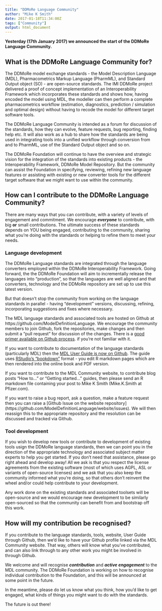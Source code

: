 ```yaml
---
title: "DDMoRe Language Community"
author: "Mike K Smith"
date: 2017-01-18T11:34:00Z
tags: ["Community"]
output: html_document
---
```


**Yesterday (17th January 2017) we announced the start of the DDMoRe Language 
Community.**

## What is the DDMoRe Language Community for?
The DDMoRe model exchange standards - the Model Description Language (MDL),
Pharmacometrics Markup Language (PharmML), and Standard Output object (SO) - 
are open-source standards. The IMI DDMoRe project delivered a proof of concept
implementation of an Interoperability Framework which incorporates these 
standards and shows how, having encoded the model using MDL, the modeller can
then perform a complete pharmacometrics workflow (estimation, diagnostics,
prediction / simulation and optimal design) without having to recode the model
for different target software tools.

The DDMoRe Language Community is intended as a forum for discussion of 
the standards, how they can evolve, feature requests, bug reporting, 
finding help etc. It will also work as a hub to share how the standards are 
being used in integrating tools into a unified workflow through conversion 
from and to PharmML, use of the Standard Output object and so on.

The DDMoRe Foundation will continue to have the overview and strategic vision
for the integration of the standards into existing products 
- the Interoperability Framework, DDMoRe Model Repository. But the community can
assist the Foundation in specifying, reviewing, refining new language features
or assisting with existing or new converter tools for the different target 
software that we might want to use within the community.

## How can I contribute to the DDMoRe Language Community?
There are many ways that you can contribute, with a variety of levels of
engagement and commitment. We encourage ***everyone*** to contribute, with 
big **or** small contributions. The ultimate success of these standards depends 
on YOU being engaged, contributing to the community, sharing what you're doing 
with the standards or helping to refine them to meet your needs.

### Language development
The DDMoRe Language standards are integrated through the language converters
employed within the DDMoRe Interoperability Framework. Going forward, the 
the DDMoRe Foundation will aim to incrementally release the languages into 
"production", so that the languages are well aligned and that converters, 
technology and the DDMoRe repository are set up to use this latest version.

But that doesn't stop the community from working on the language standards in 
parallel - having "development" versions, discussing, refining, incorporating
suggestions and fixes where necessary.

The MDL language standards and associated tools are hosted on Github at 
https://github.com/ModelDefinitionLanguage. We encourage the community 
members to join Github, fork the repositories, make changes and then submit a
"pull request" for discussion of the changes. There is a [good primer available 
on Github process](https://guides.github.com/activities/hello-world/).
if you're not familiar with it.

If you want to contribute to documentation of the language standards
(particularly MDL) then the 
[MDL User Guide is now on Github](https://github.com/ModelDefinitionLanguage/MDLUserGuide). 
The guide uses [RStudio's "bookdown"](https://github.com/rstudio/bookdown) 
format - you edit R markdown pages which are then rendered into the online book 
and PDF version.

If you want to contribute to the MDL Community website, to contribute blog posts
"How to..." or "Getting started..." guides, then please send an R markdown file
containing your post to Mike K Smith (Mike.K.Smith at Pfizer.com).

If you want to raise a bug report, ask a question, make a feature request then
you can raise a [Github Issue on the website repository]
(https://github.com/ModelDefinitionLanguage/website/issues).
We will then reassign this to the appropriate repository and the 
resolution can be discussed and tracked via Github.

### Tool development
If you wish to develop new tools or contribute to development of existing tools
usign the DDMoRe language standards, then we can point you in the direction of
the appropriate technology and associated subject matter experts to help you
get started. If you don't need that assistance, please go right ahead and 
develop away! All we ask is that you respect the license agreements from the 
existing software (most of which uses AGPL, ASL or variants of open-source 
licenses) and we ask that you also keep the community informed what you're 
doing, so that others don't reinvent the wheel and/or could help contribute to
your development.

Any work done on the existing standards and associated toolsets will be 
open-source and we would encourage new development to be similarly open-sourced
so that the community can benefit from and bootstrap off this work.

## How will my contribution be recognised?
If you contribute to the language standards, tools, website, User Guide through
Github, then we'd like to have your Github profile linked via the MDL Community
website. That way, others will know what you've contributed, and can also link 
through to any other work you might be involved in through Github.

We welcome and will recognise ***contribution*** and ***active engagement*** to 
the MDL community. The DDMoRe Foundation is working on how to recognise individual 
contribution to the Foundation, and this will be announced at some point in the
future. 

In the meantime, please do let us know what you think, how you'd like to get
engaged, what kinds of things you might want to do with the standards.

The future is out there!